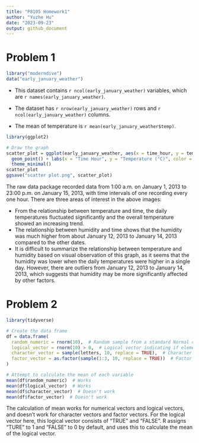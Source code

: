 ```yaml
---
title: "P8105 Homework1"
author: "Yuzhe Hu"
date: "2023-09-23"
output: github_document
---
```


# Problem 1

```r
library("moderndive")
data("early_january_weather")
```

*   This dataset contains `r ncol(early_january_weather)` variables, which are `r names(early_january_weather)`.

*   The dataset has `r nrow(early_january_weather)` rows and `r ncol(early_january_weather)` columns.

*   The mean of temperature is `r mean(early_january_weather$temp)`.

```r
library(ggplot2)

# Draw the graph
scatter_plot = ggplot(early_january_weather, aes(x = time_hour, y = temp, color = humid)) +
  geom_point() + labs(x = "Time Hour", y = "Temperature (°C)", color = "Humidity (%)") + 
  theme_minimal() 
scatter_plot
ggsave("scatter plot.png", scatter_plot)
```
The raw data package recorded data from 1:00 a.m. on January 1, 2013 to 23:00 p.m. on January 15, 2013, with time intervals of one recording every one hour. There are three areas of interest in the above images: 

*   From the relationship between temperature and time, the daily temperatures fluctuated significantly and the overall temperature showed an increasing trend.
*   The relationship between humidity and time shows that the humidity was much higher from about January 12, 2013 to January 14, 2013 compared to the other dates. 
*   It is difficult to summarize the relationship between temperature and humidity based on visual observation of this graph, as it seems that the humidity was lower when the daily temperatures were higher in a single day. However, there are outliers from January 12, 2013 to January 14, 2013, which suggests that humidity may be more significantly affected by other factors.

# Problem 2
```r
library(tidyverse)

# Create the data frame
df = data.frame(
  random_numeric = rnorm(10),  # Random sample from a standard Normal distribution
  logical_vector = rnorm(10) > 0,  # Logical vector indicating if elements are > 0
  character_vector = sample(letters, 10, replace = TRUE),  # Character vector of length 10
  factor_vector = as.factor(sample(1:3, 10, replace = TRUE))  # Factor vector with 3 levels
)

# Attempt to calculate the mean of each variable
mean(df$random_numeric)  # Works
mean(df$logical_vector)  # Works
mean(df$character_vector)  # Doesn't work
mean(df$factor_vector)  # Doesn't work
```
The calculation of mean works for numerical vectors and logical vectors, and doesn't work for character vectors and factor vectors. For the logical vector here, this logical vector consists of "TRUE" and "FALSE". R assigns "TURE" to 1 and "FALSE" to 0 by default, and uses this to calculate the mean of the logical vector.

